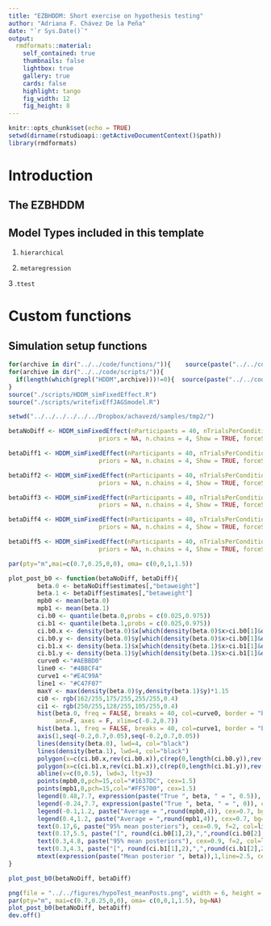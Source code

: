 ```yaml
---
title: "EZBHDDM: Short exercise on hypothesis testing"
author: "Adriana F. Chávez De la Peña"
date: "`r Sys.Date()`"
output:
  rmdformats::material:
    self_contained: true
    thumbnails: false
    lightbox: true
    gallery: true
    cards: false
    highlight: tango
    fig_width: 12 
    fig_height: 8 
---
```


```r
knitr::opts_chunk$set(echo = TRUE)
setwd(dirname(rstudioapi::getActiveDocumentContext()$path))
library(rmdformats)
```

# Introduction

\begin{align*}
\mathbf{Y} \sim \mbox{DDM}\bigl(\alpha, \nu, \tau \bigl)
\end{align*}

## The EZBHDDM

\begin{align*}
Y &\Rightarrow \{\dot{T}, \dot{M}, \dot{V}\}\\
\dot{T} &\sim \mbox{Binomial}(PC,N)\\
\dot{V} &\sim \mbox{Normal}(\frac{1}{PRT},\frac{N-1}{2(PRT)^2})\\
\dot{M} &\sim \mbox{Normal}(MRT, PRT \times N)\\
PC &= \frac{1}{\exp(-\alpha\nu)+1}\\
MRT &= \tau + \frac{\alpha}{2\nu}\frac{\exp(-\alpha\nu)-1}{\exp(-\alpha\nu)+1}\\
PRT &= \frac{\alpha}{2\nu^3}\{\frac{1-2\alpha\nu\exp(-\alpha\nu)-\exp(-\alpha\nu)^2}{(\exp(-\alpha\nu)+1)^2}\}
\end{align*}

## Model Types included in this template

1. `hierarchical`

2. `metaregression`

3 .`ttest`

# Custom functions

## Simulation setup functions

```r
for(archive in dir("../../code/functions/")){    source(paste("../../code/functions/",archive,sep=""))     }
for(archive in dir("../../code/scripts/")){    
  if(length(which(grepl("HDDM",archive)))!=0){  source(paste("../../code/scripts/",archive,sep="")) }    
}
source("./scripts/HDDM_simFixedEffect.R")
source("./scripts/writefixEffJAGSmodel.R")
```


```r
setwd("../../../../../../Dropbox/achavezd/samples/tmp2/")

betaNoDiff <- HDDM_simFixedEffect(nParticipants = 40, nTrialsPerCondition = 160, nDatasets = 1000, beta.effect = 0, 
                         priors = NA, n.chains = 4, Show = TRUE, forceSim = FALSE, fromPrior = FALSE, label= "Null")

betaDiff1 <- HDDM_simFixedEffect(nParticipants = 40, nTrialsPerCondition = 160, nDatasets = 1000, beta.effect = 0.1, 
                         priors = NA, n.chains = 4, Show = TRUE, forceSim = FALSE, fromPrior = FALSE, label="Diff1")

betaDiff2 <- HDDM_simFixedEffect(nParticipants = 40, nTrialsPerCondition = 160, nDatasets = 1000, beta.effect = 0.2, 
                         priors = NA, n.chains = 4, Show = TRUE, forceSim = FALSE, fromPrior = FALSE, label="Diff2")

betaDiff3 <- HDDM_simFixedEffect(nParticipants = 40, nTrialsPerCondition = 160, nDatasets = 1000, beta.effect = 0.3, 
                         priors = NA, n.chains = 4, Show = TRUE, forceSim = FALSE, fromPrior = FALSE, label="Diff3")

betaDiff4 <- HDDM_simFixedEffect(nParticipants = 40, nTrialsPerCondition = 160, nDatasets = 1000, beta.effect = 0.4, 
                         priors = NA, n.chains = 4, Show = TRUE, forceSim = FALSE, fromPrior = FALSE, label="Diff4")

betaDiff5 <- HDDM_simFixedEffect(nParticipants = 40, nTrialsPerCondition = 160, nDatasets = 1000, beta.effect = 0.5, 
                         priors = NA, n.chains = 4, Show = TRUE, forceSim = FALSE, fromPrior = FALSE, label="Diff5")


```

```r
par(pty="m",mai=c(0.7,0.25,0,0), oma= c(0,0,1,1.5))

plot_post_b0 <- function(betaNoDiff, betaDiff){
        beta.0 <- betaNoDiff$estimates[,"betaweight"]
        beta.1 <- betaDiff$estimates[,"betaweight"]
        mpb0 <- mean(beta.0)
        mpb1 <- mean(beta.1)
        ci.b0 <- quantile(beta.0,probs = c(0.025,0.975))
        ci.b1 <- quantile(beta.1,probs = c(0.025,0.975))
        ci.b0.x <- density(beta.0)$x[which(density(beta.0)$x>ci.b0[1]&density(beta.0)$x<ci.b0[2])]
        ci.b0.y <- density(beta.0)$y[which(density(beta.0)$x>ci.b0[1]&density(beta.0)$x<ci.b0[2])]
        ci.b1.x <- density(beta.1)$x[which(density(beta.1)$x>ci.b1[1]&density(beta.1)$x<ci.b1[2])]
        ci.b1.y <- density(beta.1)$y[which(density(beta.1)$x>ci.b1[1]&density(beta.1)$x<ci.b1[2])]
        curve0 <-"#AEBBD0"
        line0 <- "#4B8CF4"
        curve1 <-"#E4C99A"
        line1 <- "#C47F07"
        maxY <- max(density(beta.0)$y,density(beta.1)$y)*1.15
        ci0 <- rgb(162/255,175/255,255/255,0.4)
        ci1 <- rgb(250/255,128/255,105/255,0.4)
        hist(beta.0, freq = FALSE, breaks = 40, col=curve0, border = "black", ylim = c(0,maxY),
             ann=F, axes = F, xlim=c(-0.2,0.7))
        hist(beta.1, freq = FALSE, breaks = 40, col=curve1, border = "black", add=TRUE, ylim = c(0,maxY))
        axis(1,seq(-0.2,0.7,0.05),seq(-0.2,0.7,0.05))
        lines(density(beta.0), lwd=4, col="black")
        lines(density(beta.1), lwd=4, col="black")
        polygon(x=c(ci.b0.x,rev(ci.b0.x)),c(rep(0,length(ci.b0.y)),rev(ci.b0.y)), col=ci0, border=line0,lwd=3)
        polygon(x=c(ci.b1.x,rev(ci.b1.x)),c(rep(0,length(ci.b1.y)),rev(ci.b1.y)), col=ci1, border=line1,lwd=3)
        abline(v=c(0,0.5), lwd=3, lty=3)
        points(mpb0,0,pch=15,col="#1637DC", cex=1.5)
        points(mpb1,0,pch=15,col="#FF5700", cex=1.5)
        legend(0.48,7.7, expression(paste("True ", beta, " = ", 0.5)), cex=1.3, col="black", adj=0.1, bty="n")
        legend(-0.24,7.7, expression(paste("True ", beta, " = ", 0)), cex=1.3, col="black", adj=0.1, bty="n")
        legend(-0.1,1.2, paste("Average = ",round(mpb0,4)), cex=0.7, bg="#ABB3D8", adj=0.1, box.col = "#1637DC")
        legend(0.4,1.2, paste("Average = ",round(mpb1,4)), cex=0.7, bg="#E2A384", adj=0.1, box.col = "#FF5700")
        text(0.17,6, paste("95% mean posteriors"), cex=0.9, f=2, col=line0)
        text(0.17,5.5, paste("[", round(ci.b0[1],2),",",round(ci.b0[2],2),"]"), cex=0.8, col=line0, f=2)
        text(0.3,4.8, paste("95% mean posteriors"), cex=0.9, f=2, col=line1)
        text(0.3,4.3, paste("[", round(ci.b1[1],2),",",round(ci.b1[2],2),"]"), cex=0.8, col=line1, f=2)
        mtext(expression(paste("Mean posterior ", beta)),1,line=2.5, cex=1.1)
}

plot_post_b0(betaNoDiff, betaDiff)
```


```r
png(file = "../../figures/hypoTest_meanPosts.png", width = 6, height = 3.5, units="in",res=300)
par(pty="m", mai=c(0.7,0.25,0,0), oma= c(0,0,1,1.5), bg=NA)
plot_post_b0(betaNoDiff, betaDiff)
dev.off()
```